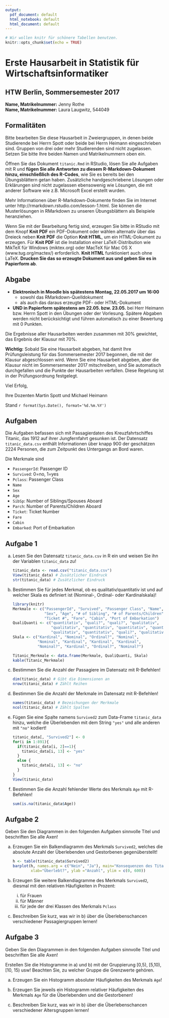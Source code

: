 ```yaml
---
output:
  pdf_document: default
  html_notebook: default
  html_document: default
---
```


```r
# Wir wollen knitr für schönere Tabellen benutzen.
knitr::opts_chunk$set(echo = TRUE)
```

# Erste Hausarbeit in Statistik für Wirtschaftsinformatiker
## HTW Berlin, Sommersemester 2017

**Name, Matrikelnummer:** Jenny Rothe  
**Name, Matrikelnummer:** Laura Laugwitz, 544049


## Formalitäten

Bitte bearbeiten Sie diese Hausarbeit in Zweiergruppen, in denen beide Studierende bei Herrn Spott oder beide bei Herrn Heimann eingeschrieben sind. Gruppen von drei oder mehr Studierenden sind nicht zugelassen. Setzen Sie bitte Ihre beiden Namen und Matrikelnummern oben ein.


Öffnen Sie das Dokument `titanic.Rmd` in RStudio, lösen Sie alle Aufgaben mit R und **fügen Sie alle Antworten zu diesem R-Markdown-Dokument hinzu, einschließlich des R-Codes**, wie Sie es bereits bei den Übungsblättern getan haben. Zusätzliche handgeschriebene Lösungen oder Erklärungen sind nicht zugelassen ebensowenig wie Lösungen, die mit anderer Software wie z.B. Microsoft Excel erstellt wurden.

Mehr Informationen über R-Markdown-Dokumente finden Sie im Internet unter http://rmarkdown.rstudio.com/lesson-1.html. Sie können die Musterlösungen in RMarkdown zu unseren Übungsblättern als Beispiele heranziehen.

Wenn Sie mit der Bearbeitung fertig sind, erzeugen Sie bitte in RStudio mit dem Knopf **Knit PDF** ein PDF-Dokument oder wählen alternativ über das Dreieck neben **Knit PDF** die Option **Knit HTML**, um ein HTML-Dokument zu erzeugen. Für **Knit PDF** ist die Installation einer LaTeX-Distribution wie MikTeX für Windows (miktex.org) oder MacTeX für Mac OS X (www.tug.org/mactex/) erforderlich. **Knit HTML** funktioniert auch ohne LaTeX. **Drucken Sie das so erzeugte Dokument aus und geben Sie es in Papierform ab**.

## Abgabe

* **Elektronisch in Moodle bis spätestens Montag, 22.05.2017 um 16:00**
    * sowohl das RMarkdown-Quelldokument
    * als auch das daraus erzeugte PDF- oder HTML-Dokument  
* **UND in Papierform spätestens am 22.05. bzw. 23.05.** bei Herr Heimann bzw. Herrn Spott in den Übungen oder der Vorlesung. Spätere Abgaben werden nicht berücksichtigt und führen automatisch zu einer Bewertung mit 0 Punkten. 

Die Ergebnisse aller Hausarbeiten werden zusammen mit 30% gewichtet, das Ergebnis der Klausur mit 70%. 

**Wichtig:** Sobald Sie eine Hausarbeit abgeben, hat damit Ihre Prüfungsleistung für das Sommersemester 2017 begonnen, die mit der Klausur abgeschlossen wird. Wenn Sie eine Hausarbeit abgeben, aber die Klausur nicht im Sommersemester 2017 mitschreiben, sind Sie automatisch durchgefallen und die Punkte der Hausarbeiten verfallen. Diese Regelung ist in der Prüfungsordnung festgelegt.

Viel Erfolg, 

Ihre Dozenten Martin Spott und Michael Heimann

Stand `r format(Sys.Date(), format='%d.%m.%Y')`

\newpage

## Aufgaben

Die Aufgaben befassen sich mit Passagierdaten des Kreuzfahrtschiffes Titanic, das 1912 auf ihrer Jungfernfahrt gesunken ist. Der Datensatz `titanic_data.csv` enthält Informationen über knapp 900 der geschätzen 2224 Personen, die zum Zeitpunkt des Untergangs an Bord waren. 

Die Merkmale sind 

* `PassengerId`: Passenger ID
* `Survived`: 0=no, 1=yes
* `Pclass`: Passenger Class
* `Name`
* `Sex`
* `Age`
* `SibSp`: Number of Siblings/Spouses Aboard
* `Parch`: Number of Parents/Children Aboard
* `Ticket`: Ticket Number
* `Fare`
* `Cabin`
* `Embarked`: Port of Embarkation


## Aufgabe 1

a) Lesen Sie den Datensatz `titanic_data.csv` in R ein und weisen Sie ihn der Variablen `titanic_data` zu! 

    ```r
    titanic_data <- read.csv("titanic_data.csv")
    View(titanic_data) # Zusätzlicher Eindruck
    str(titanic_data) # Zusätzlicher Eindruck
    ```


b) Bestimmen Sie für jedes Merkmal, ob es qualitativ/quantitativ ist und auf welcher Skala es definiert ist (Nominal-, Ordinal- oder Kardinalskala)! 

    ```r
    library(knitr)
    Merkmale <- c("PassengerId", "Survived", "Passenger Class", "Name", 
                  "Sex", "Age", "# of Sibling", "# of Parents/Children", 
                  "Ticket #", "Fare", "Cabin", "Port of Embarkation")
    QualiQuanti <- c("quantitativ", "quali?", "quali?", "qualitativ", 
                     "qualitativ", "quantitativ", "quantitativ", "quantitativ", 
                     "qualitativ", "quantitativ", "quali?", "qualitativ")
    Skala <- c("Kardinal", "Nominal", "Ordinal?", "Nominal", 
               "Nominal", "Kardinal", "Kardinal", "Kardinal", 
               "Nominal?", "Kardinal", "Ordinal?", "Nominal?")
    
    Titanic_Merkmale <- data.frame(Merkmale, QualiQuanti, Skala)
    kable(Titanic_Merkmale)
    ```

c) Bestimmen Sie die Anzahl der Passagiere im Datensatz mit R-Befehlen! 

    ```r
    dim(titanic_data) # Gibt die Dimensionen an
    nrow(titanic_data) # Zählt Reihen
    ```

d) Bestimmen Sie die Anzahl der Merkmale im Datensatz mit R-Befehlen!

    ```r
    names(titanic_data) # Bezeichungen der Merkmale
    ncol(titanic_data) # Zählt Spalten
    ```


d) Fügen Sie eine Spalte namens `Survived2` zum Data-Frame `titanic_data` hinzu, welche die Überlebenden mit dem String `"yes"` und alle anderen mit `"no"` kodiert! 
    
    ```r
    titanic_data[, "Survived2"] <- 0
    for(i in 1:891){
      if(titanic_data[i, 2]==1){
        titanic_data[i, 13] <- "yes"
      }
      else {
        titanic_data[i, 13] <- "no"
      }
    }
    View(titanic_data)
    ```


e) Bestimmen Sie die Anzahl fehlender Werte des Merkmals `Age` mit R-Befehlen!

    
    ```r
    sum(is.na(titanic_data$Age))    
    ```


## Aufgabe 2

Geben Sie den Diagrammen in den folgenden Aufgaben sinnvolle Titel und beschriften Sie alle Axen!

a) Erzeugen Sie ein Balkendiagramm des Merkmals `Survived2`, welches die absolute Anzahl der Überlebenden und Gestorbenen gegenüberstellt!

    ```r
    h <- table(titanic_data$Survived2)
    barplot(h, names.arg = c("Nein", "Ja"), main="Konsequenzen des Titanic Unglücks", 
            xlab="Überlebt?", ylab ="Anzahl", ylim = c(0, 600))
    ```


b) Erzeugen Sie weitere Balkendiagramme des Merkmals `Survived2`, diesmal mit den relativen Häufigkeiten in Prozent:
    (i) für Frauen
    (ii) für Männer
    (iii) für jede der drei Klassen des Merkmals `Pclass`
 
c) Beschreiben Sie kurz, was wir in b) über die Überlebenschancen verschiedener Passagiergruppen lernen!

## Aufgabe 3

Geben Sie den Diagrammen in den folgenden Aufgaben sinnvolle Titel und beschriften Sie alle Axen!

Erstellen Sie die Histogramme in a) und b) mit der Gruppierung [0,5), [5,10), [10, 15) usw! Beachten Sie, zu welcher Gruppe die Grenzwerte gehören. 

a) Erzeugen Sie ein Histogramm absoluter Häufigkeiten des Merkmals `Age`! 

b) Erzeugen Sie jeweils ein Histogramm relativer Häufigkeiten des Merkmals `Age` für die Überlebenden und die Gestorbenen! 

c) Beschreiben Sie kurz, was wir in b) über die Überlebenschancen verschiedener Altersgruppen lernen!

